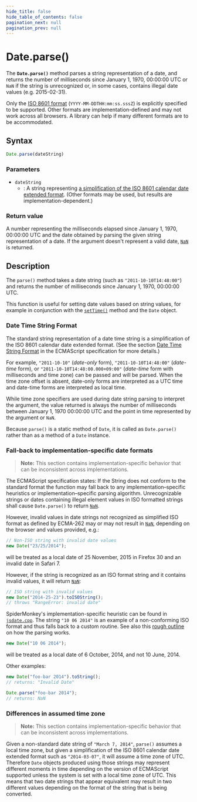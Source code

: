 ```yaml
---
hide_title: false
hide_table_of_contents: false
pagination_next: null
pagination_prev: null
---
```

# Date.parse()

The **`Date.parse()`** method parses a string representation of
a date, and returns the number of milliseconds since January 1, 1970, 00:00:00 UTC or
`NaN` if the string is unrecognized or, in some cases, contains illegal date
values (e.g. 2015-02-31).

Only the [ISO 8601 format](https://tc39.es/ecma262/#sec-date-time-string-format) (`YYYY-MM-DDTHH:mm:ss.sssZ`) is explicitly specified to be supported. Other formats are implementation-defined and may not work across all browsers. A library can help if many different formats are to be accommodated.

## Syntax

```js
Date.parse(dateString)
```

### Parameters

- `dateString`
  - : A string representing [a simplification of the ISO 8601 calendar date extended format](#date_time_string_format).
    (Other formats may be used, but results are implementation-dependent.)

### Return value

A number representing the milliseconds elapsed since January 1, 1970, 00:00:00 UTC and
the date obtained by parsing the given string representation of a date. If the argument
doesn't represent a valid date, [`NaN`](../NaN.md) is returned.

## Description

The `parse()` method takes a date string (such as
`"2011-10-10T14:48:00"`) and returns the number of milliseconds since January
1, 1970, 00:00:00 UTC.

This function is useful for setting date values based on string values, for example in
conjunction with the [`setTime()`](./prototype/setTime.md) method and the
`Date` object.

### Date Time String Format

The standard string representation of a date time string is a simplification of the ISO
8601 calendar date extended format.
(See the section [Date Time String Format](https://tc39.es/ecma262/#sec-date-time-string-format)
in the ECMAScript specification for more details.)

For example, `"2011-10-10"` (_date-only_ form),
`"2011-10-10T14:48:00"` (_date-time_ form), or
`"2011-10-10T14:48:00.000+09:00"` (_date-time_ form with milliseconds
and time zone) can be passed and will be parsed. When the time zone offset is absent,
date-only forms are interpreted as a UTC time and date-time forms are interpreted as
local time.

While time zone specifiers are used during date string parsing to interpret the
argument, the value returned is always the number of milliseconds between January 1,
1970 00:00:00 UTC and the point in time represented by the argument or `NaN`.

Because `parse()` is a static method of `Date`, it is called as
`Date.parse()` rather than as a method of a `Date` instance.

### Fall-back to implementation-specific date formats

> **Note:** This section contains implementation-specific behavior that can be inconsistent
> across implementations.

The ECMAScript specification states: If the String does not conform to the standard
format the function may fall back to any implementation–specific heuristics or
implementation–specific parsing algorithm. Unrecognizable strings or dates containing
illegal element values in ISO formatted strings shall cause `Date.parse()` to
return [`NaN`](../NaN.md).

However, invalid values in date strings not recognized as simplified ISO format as
defined by ECMA-262 may or may not result in [`NaN`](../NaN.md), depending on the browser
and values provided, e.g.:

```js
// Non-ISO string with invalid date values
new Date("23/25/2014");
```

will be treated as a local date of 25 November, 2015 in Firefox 30 and an invalid date
in Safari 7.

However, if the string is recognized as an ISO format string and it contains invalid
values, it will return [`NaN`](../NaN.md):

```js
// ISO string with invalid values
new Date("2014-25-23").toISOString();
// throws "RangeError: invalid date"
```

SpiderMonkey's implementation-specific heuristic can be found in [`jsdate.cpp`](https://searchfox.org/mozilla-central/source/js/src/jsdate.cpp?rev=64553c483cd1#889).
The string `"10 06 2014"` is an example of a non-conforming ISO format and
thus falls back to a custom routine. See also this [rough outline](https://bugzilla.mozilla.org/show_bug.cgi?id=1023155#c6) on
how the parsing works.

```js
new Date("10 06 2014");
```

will be treated as a local date of 6 October, 2014, and not 10 June, 2014.

Other examples:

```js
new Date("foo-bar 2014").toString();
// returns: "Invalid Date"

Date.parse("foo-bar 2014");
// returns: NaN
```

### Differences in assumed time zone

> **Note:** This section contains implementation-specific behavior that can be inconsistent
> across implementations.

Given a non-standard date string of `"March 7, 2014"`, `parse()` assumes a local time zone, but given a simplification of the ISO 8601 calendar date extended format such as `"2014-03-07"`, it will assume a time zone of UTC. Therefore `Date` objects produced using those strings may represent different moments in time depending on the version of ECMAScript supported unless the system is set with a local time zone of UTC. This means that two date strings that appear equivalent may result in two different values depending on the format of the string that is being converted.
